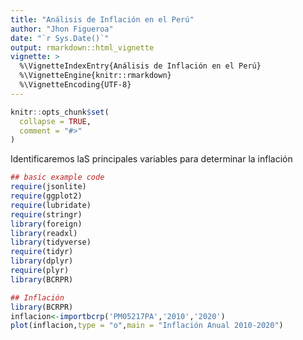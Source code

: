 ```yaml
---
title: "Análisis de Inflación en el Perú"
author: "Jhon Figueroa"
date: "`r Sys.Date()`"
output: rmarkdown::html_vignette
vignette: >
  %\VignetteIndexEntry{Análisis de Inflación en el Perú}
  %\VignetteEngine{knitr::rmarkdown}
  %\VignetteEncoding{UTF-8}
---
```


```r
knitr::opts_chunk$set(
  collapse = TRUE,
  comment = "#>"
)
```

Identificaremos laS principales variables para determinar la inflación

```r
## basic example code
require(jsonlite)
require(ggplot2)
require(lubridate)
require(stringr)
library(foreign)
library(readxl)
library(tidyverse)
require(tidyr)
library(dplyr)
require(plyr)
library(BCRPR)
```

```r
## Inflación
library(BCRPR)
inflacion<-importbcrp('PM05217PA','2010','2020')
plot(inflacion,type = "o",main = "Inflación Anual 2010-2020")
```




